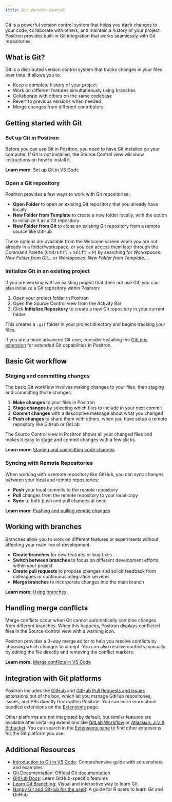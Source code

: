 ```yaml
---
title: Git Version Control
---
```


Git is a powerful version control system that helps you track changes to your code, collaborate with others, and maintain a history of your project. Positron provides built-in Git integration that works seamlessly with Git repositories.

## What is Git?

Git is a distributed version control system that tracks changes in your files over time. It allows you to:

- Keep a complete history of your project
- Work on different features simultaneously using branches  
- Collaborate with others on the same codebase
- Revert to previous versions when needed
- Merge changes from different contributors

## Getting started with Git

### Set up Git in Positron

Before you can use Git in Positron, you need to have Git installed on your computer. If Git is not installed, the Source Control view will show instructions on how to install it.

**Learn more:** [Set up Git in VS Code](https://code.visualstudio.com/docs/sourcecontrol/intro-to-git#_set-up-git-in-vs-code)

### Open a Git repository

Positron provides a few ways to work with Git repositories:

- **Open Folder** to open an existing Git repository that you already have locally
- **New Folder from Template** to create a new folder locally, with the option to initialize it as a Git repository
- **New Folder from Git** to clone an existing Git repository from a remote source like GitHub

These options are available from the Welcome screen when you are not already in a folder/workspace, or you can access them later through the Command Palette (<kbd>Cmd/Ctrl</kbd> + <kbd>Shift</kbd> + <kbd>P</kbd>) by searching for *Workspaces: New Folder from Git...* or *Workspaces: New Folder from Template...*.

### Initialize Git in an existing project

If you are working with an existing project that does not use Git, you can also initialize a Git repository within Positron:

1. Open your project folder in Positron
2. Open the Source Control view from the Activity Bar
3. Click **Initialize Repository** to create a new Git repository in your current folder

This creates a `.git` folder in your project directory and begins tracking your files.

::: callout-tip
If you are a more advanced Git user, consider installing the [GitLens extension](https://open-vsx.org/vscode/item?itemName=eamodio.gitlens) for extended Git capabilities in Positron.
:::

## Basic Git workflow

### Staging and committing changes

The basic Git workflow involves making changes to your files, then staging and committing those changes:

1. **Make changes** to your files in Positron
2. **Stage changes** by selecting which files to include in your next commit
3. **Commit changes** with a descriptive message about what you changed
4. **Push changes** to share them with others, when you have setup a remote repository like GitHub or GitLab

The Source Control view in Positron shows all your changed files and makes it easy to stage and commit changes with a few clicks.

**Learn more:** [Staging and committing code changes](https://code.visualstudio.com/docs/sourcecontrol/intro-to-git#_staging-and-committing-code-changes)

### Syncing with Remote Repositories

When working with a remote repository like GitHub, you can sync changes between your local and remote repositories:

- **Push** your local commits to the remote repository
- **Pull** changes from the remote repository to your local copy
- **Sync** to both push and pull changes at once

**Learn more:** [Pushing and pulling remote changes](https://code.visualstudio.com/docs/sourcecontrol/intro-to-git#_pushing-and-pulling-remote-changes)

## Working with branches

Branches allow you to work on different features or experiments without affecting your main line of development:

- **Create branches** for new features or bug fixes
- **Switch between branches** to focus on different development efforts within your project
- **Create pull requests** to propose changes and solicit feedback from colleagues or continuous integration services
- **Merge branches** to incorporate changes into the main branch

**Learn more:** [Using branches](https://code.visualstudio.com/docs/sourcecontrol/intro-to-git#_using-branches)

## Handling merge conflicts

Merge conflicts occur when Git cannot automatically combine changes from different branches. When this happens, Positron displays conflicted files in the Source Control view with a warning icon.

Positron provides a 3-way merge editor to help you resolve conflicts by choosing which changes to accept. You can also resolve conflicts manually by editing the file directly and removing the conflict markers.

**Learn more:** [Merge conflicts in VS Code](https://code.visualstudio.com/docs/sourcecontrol/overview#_merge-conflicts)

## Integration with Git platforms
Positron includes the [GitHub](https://open-vsx.org/extension/vscode/github) and [GitHub Pull Requests and Issues](https://open-vsx.org/extension/GitHub/vscode-pull-request-github) extensions out of the box, which let you manage GitHub repositories, issues, and PRs directly from within Positron. You can learn more about bundled extensions on the [Extensions](extensions.qmd#included-extensions) page.

Other platforms are not integrated by default, but similar features are available after installing extensions like [GitLab Workflow](https://open-vsx.org/extension/GitLab/gitlab-workflow) or [Atlassian: Jira & Bitbucket](https://open-vsx.org/extension/atlassian/atlascode). You can search in the [Extensions pane](extensions.qmd#accessing-extensions) to find other extensions for the Git platform you use.

## Additional Resources

- [Introduction to Git in VS Code ](https://code.visualstudio.com/docs/sourcecontrol/intro-to-git): Comprehensive guide with screenshots and examples
- [Git Documentation](https://git-scm.com/doc): Official Git documentation
- [GitHub Docs](https://guides.github.com/): Learn GitHub-specific features
- [Learn Git Branching](https://learngitbranching.js.org/): Visual and interactive way to learn Git
- [Happy Git and GitHub for the useR](https://happygitwithr.com/): A guide for R users to learn Git and GitHub